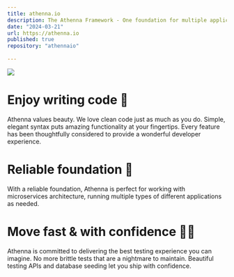 ```yaml
---
title: athenna.io
description: The Athenna Framework - One foundation for multiple applications.
date: "2024-03-21"
url: https://athenna.io
published: true
repository: "athennaio"
  
---
```



[![](https://athenna.io/img/pre-visualization/home.png)](https://athenna.io)

# Enjoy writing code 🤩
Athenna values beauty. We love clean code just as much as you do. Simple, elegant syntax puts amazing functionality at your fingertips. Every feature has been thoughtfully considered to provide a wonderful developer experience.

# Reliable foundation 💪
With a reliable foundation, Athenna is perfect for working with microservices architecture, running multiple types of different applications as needed.

# Move fast & with confidence 🏃‍♀️
Athenna is committed to delivering the best testing experience you can imagine. No more brittle tests that are a nightmare to maintain. Beautiful testing APIs and database seeding let you ship with confidence.
